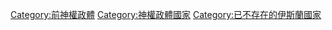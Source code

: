 [[Category:前神權政體|Category:前神權政體]]
[[Category:神權政體國家|Category:神權政體國家]]
[[Category:已不存在的伊斯蘭國家|Category:已不存在的伊斯蘭國家]]